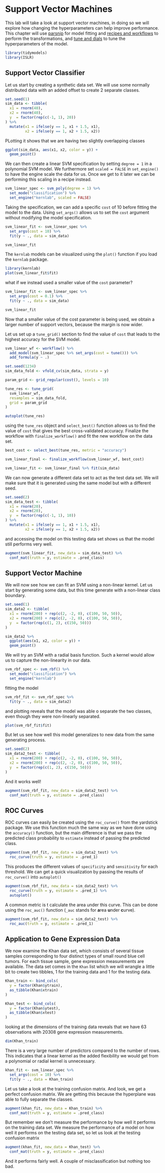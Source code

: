 # Support Vector Machines

This lab will take a look at support vector machines, in doing so we will explore how changing the hyperparameters can help improve performance. 
This chapter will use [parsnip](https://www.tidymodels.org/start/models/) for model fitting and [recipes and workflows](https://www.tidymodels.org/start/recipes/) to perform the transformations, and [tune and dials](https://www.tidymodels.org/start/tuning/) to tune the hyperparameters of the model.

```r
library(tidymodels)
library(ISLR)
```

## Support Vector Classifier

Let us start by creating a synthetic data set. We will use some normally distributed data with an added offset to create 2 separate classes.

```r
set.seed(1)
sim_data <- tibble(
  x1 = rnorm(40),
  x2 = rnorm(40),
  y  = factor(rep(c(-1, 1), 20))
) %>%
  mutate(x1 = ifelse(y == 1, x1 + 1.5, x1),
         x2 = ifelse(y == 1, x2 + 1.5, x2))
```

PLotting it shows that we are having two slightly overlapping classes

```r
ggplot(sim_data, aes(x1, x2, color = y)) +
  geom_point()
```

We can then create a linear SVM specification by setting `degree = 1` in a polynomial SVM model. We furthermore set `scaled = FALSE` in `set_engine()` to have the engine scale the data for us. Once we get to it later we can be performing this scaling in a recipe instead. 

```r
svm_linear_spec <- svm_poly(degree = 1) %>%
  set_mode("classification") %>%
  set_engine("kernlab", scaled = FALSE)
```

Taking the specification, we can add a specific `cost` of 10 before fitting the model to the data. Using `set_args()` allows us to set the `cost` argument without modifying the model specification.

```r
svm_linear_fit <- svm_linear_spec %>% 
  set_args(cost = 10) %>%
  fit(y ~ ., data = sim_data)

svm_linear_fit
```

The `kernlab` models can be visualized using the `plot()` function if you load the `kernlab` package. 

```r
library(kernlab)
plot(svm_linear_fit$fit)
```

what if we instead used a smaller value of the `cost` parameter?

```r
svm_linear_fit <- svm_linear_spec %>% 
  set_args(cost = 0.1) %>%
  fit(y ~ ., data = sim_data)

svm_linear_fit
```

Now that a smaller value of the cost parameter is being used, we obtain a larger number of support vectors, because the margin is now wider.

Let us set up a `tune_grid()` section to find the value of `cost` that leads to the highest accuracy for the SVM model.

```r
svm_linear_wf <- workflow() %>%
  add_model(svm_linear_spec %>% set_args(cost = tune())) %>%
  add_formula(y ~ .)

set.seed(1234)
sim_data_fold <- vfold_cv(sim_data, strata = y)

param_grid <- grid_regular(cost(), levels = 10)

tune_res <- tune_grid(
  svm_linear_wf, 
  resamples = sim_data_fold, 
  grid = param_grid
)

autoplot(tune_res)
```

using the `tune_res` object and `select_best()` function allows us to find the value of `cost` that gives the best cross-validated accuracy. Finalize the workflow with `finalize_workflow()` and fit the new workflow on the data set.

```r
best_cost <- select_best(tune_res, metric = "accuracy")

svm_linear_final <- finalize_workflow(svm_linear_wf, best_cost)

svm_linear_fit <- svm_linear_final %>% fit(sim_data)
```

We can now generate a different data set to act as the test data set. We will make sure that it is generated using the same model but with a different seed.

```r
set.seed(2)
sim_data_test <- tibble(
  x1 = rnorm(20),
  x2 = rnorm(20),
  y  = factor(rep(c(-1, 1), 10))
) %>%
  mutate(x1 = ifelse(y == 1, x1 + 1.5, x1),
         x2 = ifelse(y == 1, x2 + 1.5, x2))
```

and accessing the model on this testing data set shows us that the model still performs very well.

```r
augment(svm_linear_fit, new_data = sim_data_test) %>%
  conf_mat(truth = y, estimate = .pred_class)
```

## Support Vector Machine

We will now see how we can fit an SVM using a non-linear kernel. Let us start by generating some data, but this time generate with a non-linear class boundary.

```r
set.seed(1)
sim_data2 <- tibble(
  x1 = rnorm(200) + rep(c(2, -2, 0), c(100, 50, 50)),
  x2 = rnorm(200) + rep(c(2, -2, 0), c(100, 50, 50)),
  y  = factor(rep(c(1, 2), c(150, 50)))
)

sim_data2 %>%
  ggplot(aes(x1, x2, color = y)) +
  geom_point()
```

We will try an SVM with a radial basis function. Such a kernel would allow us to capture the non-linearity in our data.

```r
svm_rbf_spec <- svm_rbf() %>%
  set_mode("classification") %>%
  set_engine("kernlab")
```

fitting the model

```r
svm_rbf_fit <- svm_rbf_spec %>%
  fit(y ~ ., data = sim_data2)
```

and plotting reveals that the model was able o separate the two classes, even though they were non-linearly separated.

```r
plot(svm_rbf_fit$fit)
```

But let us see how well this model generalizes to new data from the same generating process. 

```r
set.seed(2)
sim_data2_test <- tibble(
  x1 = rnorm(200) + rep(c(2, -2, 0), c(100, 50, 50)),
  x2 = rnorm(200) + rep(c(2, -2, 0), c(100, 50, 50)),
  y  = factor(rep(c(1, 2), c(150, 50)))
)
```

And it works well!

```r
augment(svm_rbf_fit, new_data = sim_data2_test) %>%
  conf_mat(truth = y, estimate = .pred_class)
```

## ROC Curves

ROC curves can easily be created using the `roc_curve()` from the yardstick package. We use this function much the same way as we have done using the `accuracy()` function, but the main difference is that we pass the predicted class probability to `estimate` instead of passing the predicted class.

```r
augment(svm_rbf_fit, new_data = sim_data2_test) %>%
  roc_curve(truth = y, estimate = .pred_1)
```

This produces the different values of `specificity` and `sensitivity` for each threshold. We can get a quick visualization by passing the results of `roc_curve()` into `autoplot()`

```r
augment(svm_rbf_fit, new_data = sim_data2_test) %>%
  roc_curve(truth = y, estimate = .pred_1) %>%
  autoplot()
```

A common metric is t calculate the area under this curve. This can be done using the `roc_auc()` function (`_auc` stands for **a**rea **u**nder **c**urve).

```r
augment(svm_rbf_fit, new_data = sim_data2_test) %>%
  roc_auc(truth = y, estimate = .pred_1)
```

## Application to Gene Expression Data

We now examine the Khan data set, which consists of several tissue samples corresponding to four distinct types of small round blue cell tumors. For each tissue sample, gene expression measurements are available. The data set comes in the `Khan` list which we will wrangle a little bit to create two tibbles, 1 for the training data and 1 for the testing data.

```r
Khan_train <- bind_cols(
  y = factor(Khan$ytrain),
  as_tibble(Khan$xtrain)
)

Khan_test <- bind_cols(
  y = factor(Khan$ytest),
  as_tibble(Khan$xtest)
)
```


looking at the dimensions of the training data reveals that we have 63 observations with 20308 gene expression measurements.

```r
dim(Khan_train)
```

There is a very large number of predictors compared to the number of rows. This indicates that a linear kernel as the added flexibility we would get from a polynomial or radial kernel is unnecessary.

```r
khan_fit <- svm_linear_spec %>%
  set_args(cost = 10) %>%
  fit(y ~ ., data = Khan_train)
```

Let us take a look at the training confusion matrix. And look, we get a perfect confusion matrix. We are getting this because the hyperplane was able to fully separate the classes.

```r
augment(khan_fit, new_data = Khan_train) %>%
  conf_mat(truth = y, estimate = .pred_class)
```

But remember we don't measure the performance by how well it performs on the training data set. We measure the performance of a model on how well it performs on the testing data set, so let us look at the testing confusion matrix

```r
augment(khan_fit, new_data = Khan_test) %>%
  conf_mat(truth = y, estimate = .pred_class)
```

And it performs fairly well. A couple of misclassification but nothing too bad.
